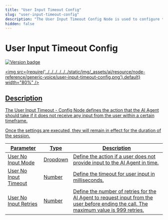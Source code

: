 ```yaml
---
title: "User Input Timeout Config"
slug: "user-input-timeout-config"
description: "The User Input Timeout Config Node is used to configure timeout settings for user input in voice conversations."
hidden: false
---
```



# User Input Timeout Config

<ACAndGenericNodeDeprecation />

<a href="../../../../../release-notes/4.45.mdx" /><img src="https://img.shields.io/badge/Updated in-v4.45-blue.svg" alt="Version badge" />

<img src={require('../../../../../../static/img/_assets/ai/resource/node-reference/generic-voice/user-input-timeout-config.png').default} width="80%" />

## Description

The User Input Timeout - Config Node defines the action that the AI Agent should take if it does not receive any input from the user within a certain timeframe. 

Once the settings are executed, they will remain in effect for the duration of the session.

| Parameter             | Type     | Description                                                                                                                            |
|-----------------------|----------|----------------------------------------------------------------------------------------------------------------------------------------|
| User No Input Mode    | Dropdown | Define the action if a user does not provide input to the AI Agent in time.                                                            |
| User No Input Timeout | Number   | Define the timeout for user input in  milliseconds.                                                                                    |
| User No Input Retries | Number   | Define the number of retries for the AI Agent to request input from the user before ending the call. The maximum value is 999 retries. |